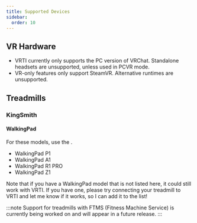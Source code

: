 ```yaml
---
title: Supported Devices
sidebar:
  order: 10
---
```



## VR Hardware

- VRTI currently only supports the PC version of VRChat. Standalone headsets are unsupported, unless used in PCVR mode.
- VR-only features only support SteamVR. Alternative runtimes are unsupported.

## Treadmills

### KingSmith

#### WalkingPad

For these models, use the <Badge text="KingSmith WalkingPad Driver" variant="tip" />.

- WalkingPad P1 <Badge text="Tested" variant="success" />
- WalkingPad A1 <Badge text="Untested" variant="caution" />
- WalkingPad R1 PRO <Badge text="Unsupported, Work In Progress" variant="danger" />
- WalkingPad Z1 <Badge text="Unsupported, Work In Progress" variant="danger" />

Note that if you have a WalkingPad model that is not listed here, it could still work with VRTI.
If you have one, please try connecting your treadmill to VRTI and let me know if it works, so I can add it to the list!

:::note
Support for treadmills with FTMS (Fitness Machine Service) is currently being worked on and will appear in a future release.
:::
